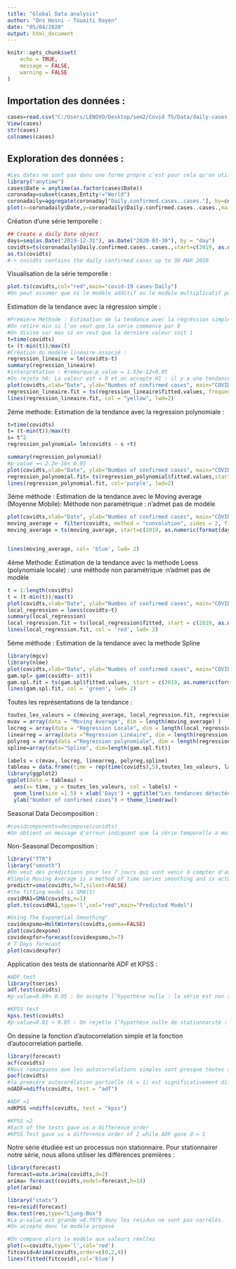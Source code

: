 ---
title: "Global Data analysis"
author: "Ons Hosni - Touaiti Rayen"
date: "05/04/2020"
output: html_document
---

```{r setup, include=FALSE}
knitr::opts_chunk$set(
	echo = TRUE,
	message = FALSE,
	warning = FALSE
)
```

## Importation des données :

```{r }
cases=read.csv("C:/Users/LENOVO/Desktop/sem2/Covid TS/Data/daily-cases-covid-19.csv",sep=",")
View(cases)
str(cases)
colnames(cases)
```

## Exploration des données :  

```{r }
#Les dates ne sont pas dans une forme propre c'est pour cela qu'on utilise la librairie anytime. 
library("anytime")
cases$Date = anytime(as.factor(cases$Date))
coronaday=subset(cases,Entity!="World")
coronadaily=aggregate(coronaday["Daily.confirmed.cases..cases."], by=coronaday["Date"],sum)
plot(x=coronadaily$Date,y=coronadaily$Daily.confirmed.cases..cases.,main="COVID-19 cases by day",xlab="Days",ylab="Number of Cases",type='o',col="orange")
```

Création d'une série temporelle : 

```{r}
## Create a daily Date object
days=seq(as.Date("2019-12-31"), as.Date("2020-03-30"), by = "day")
covidts=ts(coronadaily$Daily.confirmed.cases..cases.,start=c(2019, as.numeric(format(days[1], "%j"))),frequency = 365)
as.ts(covidts)
#-> covidts contains the daily confirmed cases up to 30 MAR 2020 
```
Visualisation de la série temporelle : 
```{r}
plot.ts(covidts,col="red",main="covid-19 cases-Daily")
#On peut assumer que ni le modèle additif ou le modèle multiplicatif peuvent bien représenter notre série temporelle
```

Estimation de la tendance avec la régression simple : 

```{r}
#Première Méthode : Estimation de la tendance avec la régréssion simple  
#On retire min si l'on veut que la serie commence par 0
#On divise sur max si on veut que la derniere valeur soit 1
t=time(covidts)
t= (t-min(t))/max(t)
#Création du modéle linéaire associé :
regression_lineaire = lm(covidts~t)
summary(regression_lineaire)
#interprétation : #remarque:p_value = 1.53e-12<0.05 
#On rejete h0: La valeur est = 0 et on accepte H1 : il y a une tendance
plot(covidts,xlab="Date", ylab="Numbes of confirmed cases", main="COVID-19 confirmed cases observations")
regression_lineaire.fit = ts(regression_lineaire$fitted.values, frequency = 365, start=c(2019, as.numeric(format(days[1], "%j"))))
lines(regression_lineaire.fit, col = "yellow", lwd=2)
```
2éme methode: Estimation de la tendance avec la regression polynomiale :
```{r}
t=time(covidts)
t= (t-min(t))/max(t)
s= t^2
regression_polynomial= lm(covidts ~ s +t)

summary(regression_polynomial)
#p-value =< 2.2e-16< 0.05 
plot(covidts,xlab="Date", ylab="Numbes of confirmed cases", main="COVID-19 confirmed cases observations ")
regression_polynomial.fit= ts(regression_polynomial$fitted.values,start=c(2019, as.numeric(format(days[1], "%j"))),frequency =365)
lines(regression_polynomial.fit, col='purple', lwd=2)
```

3éme méthode : Estimation de la tendance avec le Moving average (Moyenne Mobile): Méthode non paramétrique : n'admet pas de modéle

```{r}
plot(covidts,xlab="Date", ylab="Numbes of confirmed cases", main="COVID-19 confirmed cases observations ")
moving_average =  filter(covidts, method = "convolution", sides = 2, filter= array(1/2,dim = 2 ))
moving_average = ts(moving_average, start=c(2019, as.numeric(format(days[1], "%j"))), frequency = 365)


lines(moving_average, col= 'blue', lwd= 2)
```
4éme Methode: Estimation de la tendance avec la methode Loess (polynomiale locale) : une méthode non paramétrique :n'admet pas de modèle

```{r}
t = 1:length(covidts)
t = (t-min(t))/max(t)
plot(covidts,xlab="Date", ylab="Numbes of confirmed cases", main="COVID-19 confirmed cases")
local_regression = loess(covidts~t)
summary(local_regression)
local_regression.fit = ts(local_regression$fitted, start = c(2019, as.numeric(format(days[1], "%j"))), frequency = 365)
lines(local_regression.fit, col = 'red', lwd= 2)
```

5éme méthode : Estimation de la tendance avec la methode Spline 

```{r}
library(mgcv)
library(nlme)
plot(covidts,xlab="Date", ylab="Numbes of confirmed cases", main="COVID-19 confirmed cases observations")
gam.spl= gam(covidts~ s(t))
gam.spl.fit = ts(gam.spl$fitted.values, start = c(2019, as.numeric(format(days[1], "%j"))), frequency = 365)
lines(gam.spl.fit, col = 'green', lwd= 2)
```

Toutes les représentations de la tendance : 

```{r}
toutes_les_valeurs = c(moving_average, local_regression.fit, regression_lineaire.fit, regression_polynomial.fit,gam.spl.fit)
mvav = array(data = "Moving Average", dim = length(moving_average) ) 
locreg = array(data = "Regression Locale", dim = length(local_regression.fit) )
linearreg = array(data ="Regression Linéaire", dim = length(regression_lineaire.fit))
polyreg = array(data ="Regression polynomiale", dim = length(regression_polynomial.fit))
spline=array(data="Spline", dim=length(gam.spl.fit))

labels = c(mvav, locreg, linearreg, polyreg,spline)
tableau = data.frame(time = rep(time(covidts),5),toutes_les_valeurs, labels)
library(ggplot2)
ggplot(data = tableau) + 
  aes(x= time, y = toutes_les_valeurs, col = labels) + 
  geom_line(size =1.5) + xlab('Days') + ggtitle("Les tendances détectées par les différentes méthodes")+
  ylab("Number of confirmed cases") + theme_linedraw()
```

Seasonal Data Decomposition :

```{r}
#covidcomponents=decompose(covidts)
#On obtient un message d'erreur indiquant que la série temporelle a moins de 2 périodes
```

Non-Seasonal Decomposition :

```{r}
library("TTR")
library("smooth")
#On veut des prédictions pour les 7 jours qui vont venir à compter d'aujourd'hui 
#Simple Moving Average is a method of time series smoothing and is actually a very basic forecasting technique.
predictr=sma(covidts,h=7,silent=FALSE)
#the fitting model is SMA(1) 
covidMA1=SMA(covidts,n=1) 
plot.ts(covidMA1,type='l',col="red",main="Predicted Model")
```

```{r}
#Using The Exponetial Smoothing" 
covidexpsmo=HoltWinters(covidts,gamma=FALSE)
plot(covidexpsmo)
covidexpfor=forecast(covidexpsmo,h=7)
# 7 Days forecast 
plot(covidexpfor)
```



Application des tests de stationnarité ADF et KPSS : 

```{r}
#ADF test 
library(tseries)
adf.test(covidts)
#p-value=0.99> 0.05 : On accepte l’hypothèse nulle : la série est non stationnaire 
```
```{r}
#KPSS test 
kpss.test(covidts)
#p-value=0.01 < 0.05 : On rejette l’hypothèse nulle de stationnarité : la série est non stationnaire
```

On dessine la fonction d'autocorrelation simple et la fonction d'autocorrelation partielle.

```{r}
library(forecast)
acf(covidts)
#Nous remarquons que les autocorrélations simples sont presque toutes significativement différentes de zero et diminuent lentement
pacf(covidts)
#la première autocorélation partielle (k = 1) est significativement différente de zéro cee qui indique que la série n'est pas stationnaire.
ndADF=ndiffs(covidts, test = "adf")

#ADF =1 
ndKPSS =ndiffs(covidts, test = "kpss")

#KPSS =2 
#Each of the tests gave us a difference order 
#KPSS Test gave us a difference order of 2 while ADF gave d = 1
```

Notre série étudiée est un processus non stationnaire. Pour stationnairer notre série, nous allons utiliser les différences premières :

```{r}
library(forecast)
forecast=auto.arima(covidts,d=2)
arima= forecast(covidts,model=forecast,h=14)
plot(arima)

```





```{r}
library("stats")
res=resid(forecast)
Box.test(res,type="Ljung-Box")
#La p-value est grande =0.7079 donc les résidus ne sont pas corrélés.
#On accepte donc le modèle proposé
```

```{r}
#On compare alors le modèle aux valeurs réelles 
plot(x=covidts,type='l',col='red')
fitcovid=Arima(covidts,order=c(0,2,4))
lines(fitted(fitcovid),col='blue')
```

